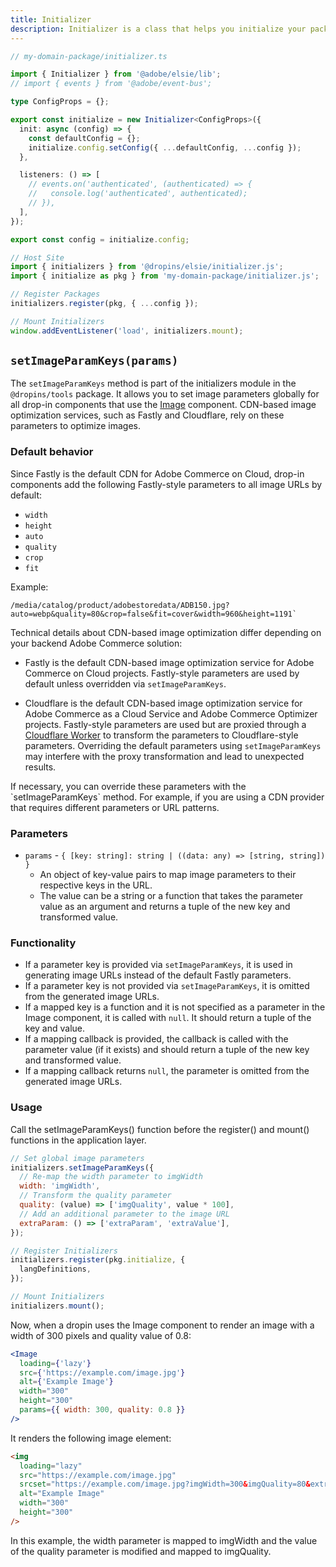 ```yaml
---
title: Initializer
description: Initializer is a class that helps you initialize your package.
---
```



```typescript
// my-domain-package/initializer.ts

import { Initializer } from '@adobe/elsie/lib';
// import { events } from '@adobe/event-bus';

type ConfigProps = {};

export const initialize = new Initializer<ConfigProps>({
  init: async (config) => {
    const defaultConfig = {};
    initialize.config.setConfig({ ...defaultConfig, ...config });
  },

  listeners: () => [
    // events.on('authenticated', (authenticated) => {
    //   console.log('authenticated', authenticated);
    // }),
  ],
});

export const config = initialize.config;
```

```typescript
// Host Site
import { initializers } from '@dropins/elsie/initializer.js';
import { initialize as pkg } from 'my-domain-package/initializer.js';

// Register Packages
initializers.register(pkg, { ...config });

// Mount Initializers
window.addEventListener('load', initializers.mount);
```

## `setImageParamKeys(params)`

The `setImageParamKeys` method is part of the initializers module in the `@dropins/tools` package. It allows you to set image parameters globally for all drop-in components that use the [Image](/sdk/components/image/) component. CDN-based image optimization services, such as Fastly and Cloudflare, rely on these parameters to optimize images.

### Default behavior

Since Fastly is the default CDN for Adobe Commerce on Cloud, drop-in components add the following Fastly-style parameters to all image URLs by default:

- `width`
- `height`
- `auto`
- `quality`
- `crop`
- `fit`

Example:

```text
/media/catalog/product/adobestoredata/ADB150.jpg?auto=webp&quality=80&crop=false&fit=cover&width=960&height=1191`
```

Technical details about CDN-based image optimization differ depending on your backend Adobe Commerce solution:

- <Badge tooltip="Applies to Adobe Commerce on Cloud projects (Adobe-managed PaaS infrastructure) and on-premises projects only." text="PaaS only" variant="note" href="https://experienceleague.adobe.com/en/docs/commerce/user-guides/product-solutions" /> Fastly is the default CDN-based image optimization service for Adobe Commerce on Cloud projects. Fastly-style parameters are used by default unless overridden via `setImageParamKeys`.
  
- <Badge tooltip="Applies to Adobe Commerce as a Cloud Service and Adobe Commerce Optimizer projects only (Adobe-managed SaaS infrastructure)." text="SaaS only" variant="success" href="https://experienceleague.adobe.com/en/docs/commerce/user-guides/product-solutions" /> Cloudflare is the default CDN-based image optimization service for Adobe Commerce as a Cloud Service and Adobe Commerce Optimizer projects. Fastly-style parameters are used but are proxied through a [Cloudflare Worker](https://developers.cloudflare.com/images/transform-images/transform-via-workers) to transform the parameters to Cloudflare-style parameters. Overriding the default parameters using `setImageParamKeys` may interfere with the proxy transformation and lead to unexpected results.

<Aside type="tip" title="Override defaults">
If necessary, you can override these parameters with the `setImageParamKeys` method. For example, if you are using a CDN provider that requires different parameters or URL patterns.
</Aside>

### Parameters

- `params` - `{ [key: string]: string | ((data: any) => [string, string]) }`
  - An object of key-value pairs to map image parameters to their respective keys in the URL.
  - The value can be a string or a function that takes the parameter value as an argument and returns a tuple of the new key and transformed value.

### Functionality

- If a parameter key is provided via `setImageParamKeys`, it is used in generating image URLs instead of the default Fastly parameters.
- If a parameter key is not provided via `setImageParamKeys`, it is omitted from the generated image URLs.
- If a mapped key is a function and it is not specified as a parameter in the Image component, it is called with `null`. It should return a tuple of the key and value.
- If a mapping callback is provided, the callback is called with the parameter value (if it exists) and should return a tuple of the new key and transformed value.
- If a mapping callback returns `null`, the parameter is omitted from the generated image URLs.

### Usage

Call the setImageParamKeys() function before the register() and mount() functions in the application layer.

```javascript
// Set global image parameters
initializers.setImageParamKeys({
  // Re-map the width parameter to imgWidth
  width: 'imgWidth',
  // Transform the quality parameter
  quality: (value) => ['imgQuality', value * 100],
  // Add an additional parameter to the image URL
  extraParam: () => ['extraParam', 'extraValue'],
});

// Register Initializers
initializers.register(pkg.initialize, {
  langDefinitions,
});

// Mount Initializers
initializers.mount();
```

Now, when a dropin uses the Image component to render an image with a width of 300 pixels and quality value of 0.8:

```jsx
<Image
  loading={'lazy'}
  src={'https://example.com/image.jpg'}
  alt={'Example Image'}
  width="300"
  height="300"
  params={{ width: 300, quality: 0.8 }}
/>
```

It renders the following image element:

```html
<img
  loading="lazy"
  src="https://example.com/image.jpg"
  srcset="https://example.com/image.jpg?imgWidth=300&imgQuality=80&extraParam=extraValue 768w, https://example.com/image.jpg?imgWidth=300&imgQuality=80&extraParam=extraValue 1024w, https://example.com/image.jpg?imgWidth=300&imgQuality=80&extraParam=extraValue 1366w, https://example.com/image.jpg?imgWidth=300&imgQuality=80&extraParam=extraValue 1920w"
  alt="Example Image"
  width="300"
  height="300"
/>
```

In this example, the width parameter is mapped to imgWidth and the value of the quality parameter is modified and mapped to imgQuality.
